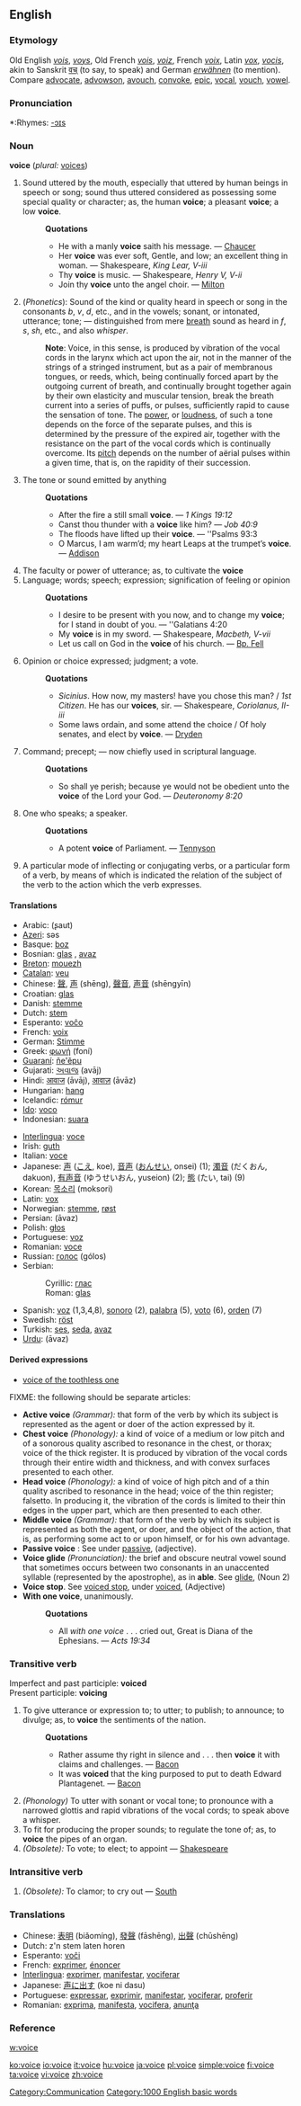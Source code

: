 ==English==
===Etymology===
Old English ''[[vois]]'', ''[[voys]]'', Old French ''[[vois]]'', ''[[voiz]]'', French ''[[voix]]'', Latin ''[[vox]]'', ''[[vocis]]'', akin to Sanskrit [[वच्]] (to say, to speak) and German ''[[erwähnen]]'' (to mention). Compare [[advocate]], [[advowson]], [[avouch]], [[convoke]], [[epic]], [[vocal]], [[vouch]], [[vowel]].

===Pronunciation===
*:Rhymes: [[Rhymes:English:-ɔɪs|-ɔɪs]]

===Noun===
'''voice''' (''plural:'' [[voices]])

#Sound uttered by the mouth, especially that uttered by human beings in speech or song; sound thus uttered considered as possessing some special quality or character; as, the human '''voice'''; a pleasant '''voice'''; a low '''voice'''.
#:'''Quotations'''
#:*He with a manly '''voice''' saith his message. — [[Chaucer]]
#:*Her '''voice''' was ever soft, Gentle, and low; an excellent thing in woman. — Shakespeare, ''King Lear, V-iii''
#:*Thy '''voice''' is music. — Shakespeare, ''Henry V, V-ii''
#:*Join thy '''voice''' unto the angel choir. — [[Milton]]
#(''Phonetics''): Sound of the kind or quality heard in speech or song in the consonants ''b'', ''v'', ''d'', etc., and in the vowels; sonant, or intonated, utterance; tone; — distinguished from mere [[breath]] sound as heard in ''f'', ''s'', ''sh'', etc., and also ''whisper''.
#:'''Note''': Voice, in this sense, is produced by vibration of the vocal cords in the larynx which act upon the air, not in the manner of the strings of a stringed instrument, but as a pair of membranous tongues, or reeds, which, being continually forced apart by the outgoing current of breath, and continually brought together again by their own elasticity and muscular tension, break the breath current into a series of puffs, or pulses, sufficiently rapid to cause the sensation of tone. The [[power]], or [[loudness]], of such a tone depends on the force of the separate pulses, and this is determined by the pressure of the expired air, together with the resistance on the part of the vocal cords which is continually overcome. Its [[pitch]] depends on the number of aërial pulses within a given time, that is, on the rapidity of their succession.
#The tone or sound emitted by anything
#:'''Quotations'''
#:*After the fire a still small '''voice'''. — ''1 Kings 19:12''
#:*Canst thou thunder with a '''voice''' like him? — ''Job 40:9''
#:*The floods have lifted up their '''voice'''. — ''Psalms 93:3
#:*O Marcus, I am warm’d; my heart Leaps at the trumpet’s '''voice'''. — [[Addison]]
#The faculty or power of utterance; as, to cultivate the '''voice'''
#Language; words; speech; expression; signification of feeling or opinion
#:'''Quotations'''
#:*I desire to be present with you now, and to change my '''voice'''; for I stand in doubt of you. — ''Galatians 4:20
#:*My '''voice''' is in my sword. — Shakespeare, ''Macbeth, V-vii''
#:*Let us call on God in the '''voice''' of his church. — [[Bp. Fell]]
#Opinion or choice expressed; judgment; a vote.
#:'''Quotations'''
#:*''Sicinius''. How now, my masters! have you chose this man? / ''1st Citizen''. He has our '''voices''', sir. — Shakespeare, ''Coriolanus, II-iii''
#:*Some laws ordain, and some attend the choice / Of holy senates, and elect by '''voice'''. — [[Dryden]]
#Command; precept; — now chiefly used in scriptural language.
#:'''Quotations'''
#:*So shall ye perish; because ye would not be obedient unto the '''voice''' of the Lord your God. — ''Deuteronomy 8:20''
#One who speaks; a speaker.
#:'''Quotations'''
#:*A potent '''voice''' of Parliament. — [[Tennyson]]
#{{Grammar}} A particular mode of inflecting or conjugating verbs, or a particular form of a verb, by means of which is indicated the relation of the subject of the verb to the action which the verb expresses.

====Translations====
{{top}}
*Arabic: {{ARchar|[[صوت]]}} (ʂaut)
*[[Azeri]]: səs
*Basque: [[boz]]
*Bosnian: [[glas#Bosnian|glas]] {{m}}, [[avaz#Bosnian|avaz]] {{m}}
*[[Breton]]: [[mouezh]] {{f}}
*[[Catalan]]: [[veu]]
*Chinese: [[聲]], [[声]] (shēng), [[聲音]], [[声音]] (shēngyīn)
*Croatian: [[glas#Croatian|glas]] {{m}}
*Danish: [[stemme]] {{c}}
*Dutch: [[stem]] {{f}}
*Esperanto: [[voĉo]]
*French: [[voix]] {{f}}
*German: [[Stimme]] {{f}}
*Greek: [[φωνή]] (foní)
*[[Guaraní]]: [[ñe'ẽpu]]
*Gujarati: [[અવાજ]] (avāj)
*Hindi: [[आवाज]] (āvāj), [[आवाज़]] (āvāz)
*Hungarian: [[hang]]
*Icelandic: [[rómur]] {{m}}
*[[Ido]]: [[voco]]
*Indonesian: [[suara]]
{{mid}}
*[[Interlingua]]: [[voce]]
*Irish: [[guth]] {{m}}
*Italian: [[voce]]
*Japanese: [[声]] ([[こえ]], koe), [[音声]] ([[おんせい]], onsei) (1); [[濁音]] (だくおん, dakuon), [[有声音]] (ゆうせいおん, yuseion) (2); [[態]] (たい, tai) (9)
*Korean: [[목소리]] (moksori)
*Latin: [[vox]] {{f}}
*Norwegian: [[stemme]], [[røst]]
*Persian: {{FAchar|[[اواز|آواز]]}} (āvaz)
*Polish: [[głos]] {{m}}
*Portuguese: [[voz]] {{f}}
*Romanian: [[voce]] {{f}}
*Russian: [[голос]] (gólos) {{m}}
*Serbian:
*:Cyrillic: [[глас#Serbian|глас]] {{m}}
*:Roman: [[glas#Serbian|glas]] {{m}}
*Spanish: [[voz]] {{f}} (1,3,4,8), [[sonoro]] {{m}} (2), [[palabra]] {{f}} (5), [[voto]] {{m}} (6), [[orden]] {{f}} (7) 
*Swedish: [[röst]] {{c}}
*Turkish: [[ses]], [[seda]], [[avaz#Turkish|avaz]]
*[[Urdu]]: {{URchar|[[اواز|آواز]]}} (āvaz)
{{bottom}}

====Derived expressions====
* [[voice of the toothless one]]

FIXME: the following should be separate articles:
*'''Active voice''' ''(Grammar):'' that form of the verb by which its subject is represented as the agent or doer of the action expressed by it.
*'''Chest voice''' ''(Phonology):'' a kind of voice of a medium or low pitch and of a sonorous quality ascribed to resonance in the chest, or thorax; voice of the thick register. It is produced by vibration of the vocal cords through their entire width and thickness, and with convex surfaces presented to each other.
*'''Head voice''' ''(Phonology):'' a kind of voice of high pitch and of a thin quality ascribed to resonance in the head; voice of the thin register; falsetto. In producing it, the vibration of the cords is limited to their thin edges in the upper part, which are then presented to each other.
*'''Middle voice''' ''(Grammar):'' that form of the verb by which its subject is represented as both the agent, or doer, and the object of the action, that is, as performing some act to or upon himself, or for his own advantage.
*'''Passive voice''' {{Grammar}}: See under [[passive]], (adjective).
*'''Voice glide''' ''(Pronunciation):'' the brief and obscure neutral vowel sound that sometimes occurs between two consonants in an unaccented syllable (represented by the apostrophe), as in '''able'''. See [[glide]], (Noun 2)
*'''Voice stop'''. See [[voiced stop]], under [[voiced]], (Adjective)
*'''With one voice''', unanimously.
*:'''Quotations'''
*:*All ''with one voice'' . . . cried out, Great is Diana of the Ephesians. — ''Acts 19:34''

===Transitive verb===
Imperfect and past participle: '''voiced'''<br>
Present participle: '''voicing''' 

#To give utterance or expression to; to utter; to publish; to announce; to divulge; as, to '''voice''' the sentiments of the nation.
#:'''Quotations'''
#:*Rather assume thy right in silence and . . . then '''voice''' it with claims and challenges. — [[Bacon]]
#:*It was '''voiced''' that the king purposed to put to death Edward Plantagenet. — [[Bacon]]
#''(Phonology)'' To utter with sonant or vocal tone; to pronounce with a narrowed glottis and rapid vibrations of the vocal cords; to speak above a whisper.
#To fit for producing the proper sounds; to regulate the tone of; as, to '''voice''' the pipes of an organ.
#''(Obsolete):'' To vote; to elect; to appoint — [[Shakespeare]]

===Intransitive verb===
#''(Obsolete):'' To clamor; to cry out — [[South]]

=== Translations ===
*Chinese: [[表明]] (biǎomíng), [[發聲]] (fāshēng), [[出聲]] (chūshēng)
*Dutch: z'n stem laten horen
*Esperanto: [[voĉi]]
*French: [[exprimer]], [[énoncer]]
*[[Interlingua]]: [[exprimer]], [[manifestar]], [[vociferar]]
*Japanese: [[声に出す]] (koe ni dasu)
*Portuguese: [[expressar]], [[exprimir]], [[manifestar]], [[vociferar]], [[proferir]]
*Romanian: [[exprima]], [[manifesta]], [[vocifera]], [[anunţa]]

===Reference===
[[w:voice]]

[[Category:Communication]]
[[Category:1000 English basic words]]

[[ko:voice]]
[[io:voice]]
[[it:voice]]
[[hu:voice]]
[[ja:voice]]
[[pl:voice]]
[[simple:voice]]
[[fi:voice]]
[[ta:voice]]
[[vi:voice]]
[[zh:voice]]